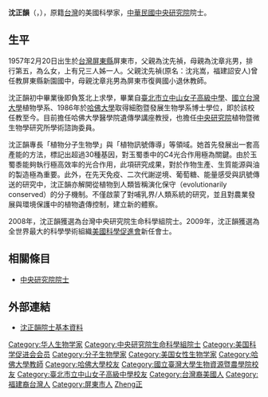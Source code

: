 '''沈正韻'''（{{lang-en|'''Jen Sheen'''}}，{{bd|1957年|2月20日}}），原籍[[台灣|台灣]]的美國科學家，[[中華民國|中華民國]][[中央研究院|中央研究院]]院士。

==生平==
1957年2月20日出生於[[台灣|台灣]][[屏東縣|屏東縣]]屏東市，父親為沈先禎，母親為沈章兆男，排行第五，為么女，上有兄三人姊一人。父親沈先禎(原名：沈兆嵩，福建詔安人)曾任教屏東縣新園國中，母親沈章兆男為屏東市復興國小退休教師。

沈正韻初中畢業後即負笈北上求學，畢業自[[臺北市立中山女子高級中學|臺北市立中山女子高級中學]]、[[國立台灣大學|國立台灣大學]]植物學系、1986年於[[哈佛大學|哈佛大學]]取得細胞暨發展生物學系博士學位，即於該校任教至今。目前擔任哈佛大學醫學院遺傳學講座教授，也擔任[[中央研究院|中央研究院]]植物暨微生物學研究所學術諮詢委員。

沈正韻專長「植物分子生物學」與「植物訊號傳導」等領域。她首先發展出一套高產能的方法，標記出超過30種基因，對玉蜀黍中的C4光合作用極為關鍵。由於玉蜀黍能夠執行極高效率的光合作用，此項研究成果，對於作物生產、生質能源與油的製造極為重要。此外，在先天免疫、二次代謝逆境、葡萄糖、能量感受與訊號傳送的研究中，沈正韻亦解開從植物到人類皆稱演化保守（evolutionarily conserved）的分子機制。不僅啟蒙了對哺乳界/人類系統的研究，並且對農業發展與環境保護中的植物遺傳控制，建立新的體察。

2008年，沈正韻獲選為台灣中央研究院生命科學組院士。2009年，沈正韻獲選為全世界最大的科學學術組織[[美國科學促進會|美國科學促進會]]新任會士。

== 相關條目 ==
*[[中央研究院院士|中央研究院院士]]
 
== 外部連結 ==
* [https://db1n.sinica.edu.tw/textdb/ioconas/02.php?func=22&_op=?ID:L095 沈正韻院士基本資料]

{{中央研究院第二十七届院士}}
{{US-scientist-stub}}
{{DEFAULTSORT:Shen沈}}
[[Category:华人生物学家|Category:华人生物学家]]
[[Category:中央研究院生命科學組院士|Category:中央研究院生命科學組院士]]
[[Category:美国科学促进会会员|Category:美国科学促进会会员]]
[[Category:分子生物學家|Category:分子生物學家]]
[[Category:美国女性生物学家|Category:美国女性生物学家]]
[[Category:哈佛大學教師|Category:哈佛大學教師]]
[[Category:哈佛大學校友|Category:哈佛大學校友]]
[[Category:國立臺灣大學生物資源暨農學院校友|Category:國立臺灣大學生物資源暨農學院校友]]
[[Category:臺北市立中山女子高級中學校友|Category:臺北市立中山女子高級中學校友]]
[[Category:台灣裔美國人|Category:台灣裔美國人]]
[[Category:福建裔台灣人|Category:福建裔台灣人]]
[[Category:屏東市人|Category:屏東市人]]
[[Category:沈姓|Zheng正]]